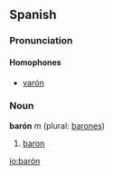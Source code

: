 {{see|baron}}

==Spanish==

===Pronunciation===
====Homophones====
*[[varón]]

===Noun===
'''barón''' ''m'' (plural: [[barones]])

# [[baron]]

[[io:barón]]